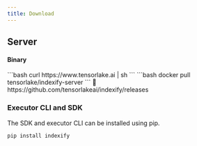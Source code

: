 ```yaml
---
title: Download
---
```


## Server

#### Binary

<Tabs>
  <Tab title="cURL">
    ```bash
  curl https://www.tensorlake.ai | sh
  ```
  </Tab>
  <Tab title="Docker">
    ```bash
  docker pull tensorlake/indexify-server
  ```
  </Tab>
  <Tab title="Github Releases">
    🔗 https://github.com/tensorlakeai/indexify/releases
  </Tab>
</Tabs>

### Executor CLI and SDK

The SDK and executor CLI can be installed using pip.

```bash For Python
pip install indexify
```



